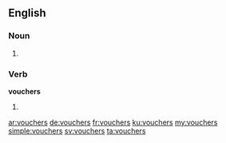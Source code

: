 ==English==

===Noun===
{{head|en}}

# {{plural of|voucher}}

===Verb===
'''vouchers'''

# {{en-third-person singular of|voucher}}

[[ar:vouchers]]
[[de:vouchers]]
[[fr:vouchers]]
[[ku:vouchers]]
[[my:vouchers]]
[[simple:vouchers]]
[[sv:vouchers]]
[[ta:vouchers]]